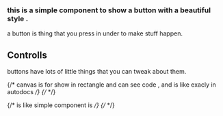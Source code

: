 
<Title>Button</Title>

### this is a simple component to show a button with a beautiful style .

<Meta of={ButtonStories} />

a button is thing that you press in under to make stuff happen.

<Primary />

## Controlls

buttons have lots of little things that you can tweak about them.

<Controls />

{/* canvas is for show in rectangle and can see code , and is like exacly in autodocs */}
{/* <Canvas of={ButtonStories.secondary}/> */}

{/* is like simple component is */}
{/* <Story of={ButtonStories.secondary}/> */}

<Stories meta={ButtonStories} />

